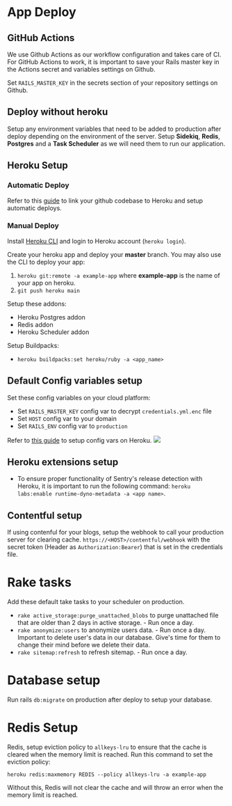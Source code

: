 # App Deploy

## GitHub Actions

We use Github Actions as our workflow configuration and takes care of CI.
For GitHub Actions to work, it is important to save your Rails master key in the Actions secret and variables settings on Github.

Set `RAILS_MASTER_KEY` in the secrets section of your repository settings on Github.

## Deploy without heroku

Setup any environment variables that need to be added to production after deploy depending on the environment of the server.
Setup **Sidekiq**, **Redis**, **Postgres** and a **Task Scheduler** as we will need them to run our application.

## Heroku Setup

### Automatic Deploy

Refer to this [guide](https://devcenter.heroku.com/articles/github-integration) to link your github codebase to Heroku and setup automatic deploys.

### Manual Deploy

Install [Heroku CLI](https://toolbelt.heroku.com/) and login to Heroku account (`heroku login`).

Create your heroku app and deploy your **master** branch. You may also use the CLI to deploy your app:

1. `heroku git:remote -a example-app` where **example-app** is the name of your app on heroku.
2. `git push heroku main`

Setup these addons:

- Heroku Postgres addon
- Redis addon
- Heroku Scheduler addon

Setup Buildpacks:

- `heroku buildpacks:set heroku/ruby -a <app_name>`

## Default Config variables setup

Set these config variables on your cloud platform:

- Set `RAILS_MASTER_KEY` config var to decrypt `credentials.yml.enc` file
- Set `HOST` config var to your domain
- Set `RAILS_ENV` config var to `production`

Refer to [this guide](https://devcenter.heroku.com/articles/config-vars) to setup config vars on Heroku.
![](../docs/images/config_vars.png)

## Heroku extensions setup

- To ensure proper functionality of Sentry's release detection with Heroku, it is important to run the following command: `heroku labs:enable runtime-dyno-metadata -a <app name>`.

## Contentful setup

If using contenful for your blogs, setup the webhook to call your production server for clearing cache. `https://<HOST>/contentful/webhook` with the secret token (Header as `Authorization:Bearer`) that is set in the credentials file.

# Rake tasks

Add these default take tasks to your scheduler on production.

- `rake active_storage:purge_unattached_blobs` to purge unattached file that are older than 2 days in active storage. - Run once a day.
- `rake anonymize:users` to anonymize users data. - Run once a day. Important to delete user's data in our database. Give's time for them to change their mind before we delete their data.
- `rake sitemap:refresh` to refresh sitemap. - Run once a day.

# Database setup

Run rails `db:migrate` on production after deploy to setup your database.

# Redis Setup

Redis, setup eviction policy to `allkeys-lru` to ensure that the cache is cleared when the memory limit is reached. Run this command to set the eviction policy:

`heroku redis:maxmemory REDIS --policy allkeys-lru -a example-app`

Without this, Redis will not clear the cache and will throw an error when the memory limit is reached.
